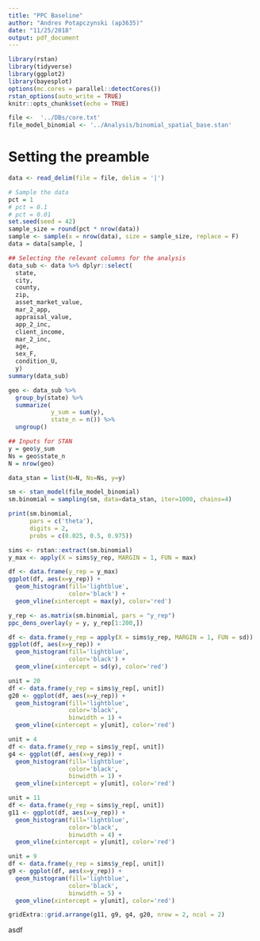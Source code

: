 ```yaml
---
title: "PPC Baseline"
author: "Andres Potapczynski (ap3635)"
date: "11/25/2018"
output: pdf_document
---
```


```r
library(rstan)
library(tidyverse)
library(ggplot2)
library(bayesplot)
options(mc.cores = parallel::detectCores())
rstan_options(auto_write = TRUE)
knitr::opts_chunk$set(echo = TRUE)
```

```r
file <-  '../DBs/core.txt'
file_model_binomial <- '../Analysis/binomial_spatial_base.stan'
```

# Setting the preamble

```r
data <- read_delim(file = file, delim = '|')

# Sample the data
pct = 1
# pct = 0.1
# pct = 0.01
set.seed(seed = 42)
sample_size = round(pct * nrow(data))
sample <- sample(x = nrow(data), size = sample_size, replace = F)
data = data[sample, ]

## Selecting the relevant columns for the analysis
data_sub <- data %>% dplyr::select(
  state,
  city,
  county,
  zip,
  asset_market_value,
  mar_2_app,
  appraisal_value,
  app_2_inc,
  client_income,
  mar_2_inc,
  age,
  sex_F,
  condition_U,
  y)
summary(data_sub)

geo <- data_sub %>% 
  group_by(state) %>% 
  summarize(
            y_sum = sum(y),
            state_n = n()) %>% 
  ungroup()
```

```r
## Inputs for STAN
y = geo$y_sum
Ns = geo$state_n
N = nrow(geo)

data_stan = list(N=N, Ns=Ns, y=y)
```

```r
sm <- stan_model(file_model_binomial)
sm.binomial = sampling(sm, data=data_stan, iter=1000, chains=4)
```

```r
print(sm.binomial, 
      pars = c('theta'),
      digits = 2, 
      probs = c(0.025, 0.5, 0.975))
```

```r
sims <- rstan::extract(sm.binomial)
y_max <- apply(X = sims$y_rep, MARGIN = 1, FUN = max)
```

```r
df <- data.frame(y_rep = y_max)
ggplot(df, aes(x=y_rep)) +
  geom_histogram(fill='lightblue',
                 color='black') +
  geom_vline(xintercept = max(y), color='red')
```

```r
y_rep <- as.matrix(sm.binomial, pars = "y_rep")
ppc_dens_overlay(y = y, y_rep[1:200,])
```

```r
df <- data.frame(y_rep = apply(X = sims$y_rep, MARGIN = 1, FUN = sd))
ggplot(df, aes(x=y_rep)) +
  geom_histogram(fill='lightblue',
                 color='black') +
  geom_vline(xintercept = sd(y), color='red')
```

```r
unit = 20
df <- data.frame(y_rep = sims$y_rep[, unit])
g20 <- ggplot(df, aes(x=y_rep)) +
  geom_histogram(fill='lightblue',
                 color='black',
                 binwidth = 1) +
  geom_vline(xintercept = y[unit], color='red')

unit = 4
df <- data.frame(y_rep = sims$y_rep[, unit])
g4 <- ggplot(df, aes(x=y_rep)) +
  geom_histogram(fill='lightblue',
                 color='black',
                 binwidth = 1) +
  geom_vline(xintercept = y[unit], color='red')

unit = 11
df <- data.frame(y_rep = sims$y_rep[, unit])
g11 <- ggplot(df, aes(x=y_rep)) +
  geom_histogram(fill='lightblue',
                 color='black',
                 binwidth = 4) +
  geom_vline(xintercept = y[unit], color='red')

unit = 9
df <- data.frame(y_rep = sims$y_rep[, unit])
g9 <- ggplot(df, aes(x=y_rep)) +
  geom_histogram(fill='lightblue',
                 color='black',
                 binwidth = 5) +
  geom_vline(xintercept = y[unit], color='red')

gridExtra::grid.arrange(g11, g9, g4, g20, nrow = 2, ncol = 2)
```

asdf